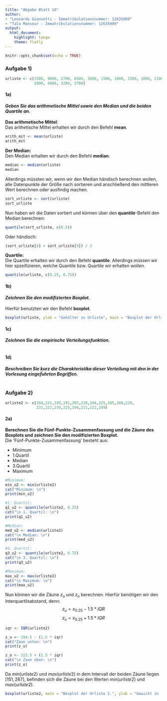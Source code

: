 ```yaml
---
title: "Abgabe Blatt 10"
author: 
- "Leonardo Giannotti - Immatrikulationsnummer: 12635009"
- "Tala Mansour - Immatrikulationsnummer: 12635009"
output: 
  html_document: 
    highlight: tango
    theme: flatly
---
```


```r
knitr::opts_chunk$set(echo = TRUE)
```

### Aufgabe 1)

```r
urliste <- c(3300, 9000, 2700, 6500, 3600, 1500, 1000, 1500, 1000, 2100, 1800, 2800,
             1800, 4600, 3200, 2700)
```

#### 1a) \
#### *Geben Sie das arithmetische Mittel sowie den Median und die beiden Quartile an.*
**Das arithmetische Mittel**: \
Das arithetische Mittel erhalten wir durch den Befehl **mean**.
```r
arith_mit <- mean(urliste)
arith_mit
```
**Der Median:**\
Den Median erhalten wir durch den Befehl **median**.
```r
median <- median(urliste)
median
```
Allerdings müssten wir, wenn wir den Median händisch berechnen wollen, alle Datenpunkte der Größe nach sortieren und anschließend den mittleren Wert berechnen oder ausfindig machen.
```r
sort_urliste <- sort(urliste)
sort_urliste
```
Nun haben wir die Daten sortiert und können über den **quantile**-Befehl den Median berechnen:
```r
quantile(sort_urliste, c(0.5))
```
Oder händisch:
```r
(sort_urliste[8] + sort_urliste[9]) / 2
```



**Quartile:**\
Die Quartile erhalten wir durch den Befehl **quantile**. Allerdings müssen wir hier spzeifizieren, welche Quantile bzw. Quartile wir erhalten wollen.
```r
quantile(urliste, c(0.25, 0.75))
```
#### 1b)
#### *Zeichnen Sie den modifizierten Boxplot.*
Hierfür benutzten wir den Befehl **boxplot**.
```r
boxplot(urliste, ylab = "Gehälter in Urliste", main = "Boxplot der Urliste")
```

#### 1c)
#### *Zeichnen Sie die empirische Verteilungsfunktion.*
```r

```

#### 1d)
#### *Beschreiben Sie kurz die Charakteristika dieser Verteilung mit den in der Vorlesung eingef̈uhrten Begriffen.*
```r

```

### Aufgabe 2)
```r
urliste2 <- c(204,221,195,191,205,220,194,225,185,188,229,
              231,222,239,225,194,211,222,199)
```
#### 2a) \
**Berechnen Sie die Fünf-Punkte-Zusammenfassung und die Zäune des Boxplots und zeichnen Sie den modifizierten Boxplot.** \
Die 'Fünf-Punkte-Zusammenfassung' besteht aus:

  * Minimum
  * 1.Quartil
  * Median
  * 3.Quartil
  * Maximum
  
```r
#Minimum:
min_u2 <- min(urliste2)
cat("Minimum: \n")
print(min_u2)

#1. Quartil:
q1_u2 <- quantile(urliste2, 0.25)
cat("\n 1. Quartil: \n")
print(q1_u2)

#Median:
med_u2 <- median(urliste2)
cat("\n Median: \n")
print(med_u2)

#3. Quartil:
q3_u2 <- quantile(urliste2, 0.75)
cat("\n 3. Quartil: \n")
print(q3_u2)

#Maximum:
max_u2 <- max(urliste2)
cat("\n Maximum: \n")
print(max_u2)
```
Nun können wir die Zäune $z_{u}$ und $z_{o}$ berechnen. Hierfür benötigen wir den Interquartilsabstand, denn:
$$z_{u} = x_{0.25} - 1.5*IQR$$
$$z_{o} = x_{0.25} + 1.5*IQR$$
```r
iqr <- IQR(urliste2)

z_u <- 194.5 - (1.5 * iqr)
cat("Zaun unten: \n")
print(z_u)

z_o <- 223.5 + (1.5 * iqr)
cat("\n Zaun oben: \n")
print(z_o)
```
Da $min(urliste2)$ und $max(urliste2)$ in dem Intervall der beiden Zäune liegen $[151, 267]$, befinden sich die Zäune bei den Werten $min(urliste2)$ und $max(urliste2)$.

```r
boxplot(urliste2, main = "Boxplot der Urliste 2.", ylab = "Gewicht in (kg)")
```


